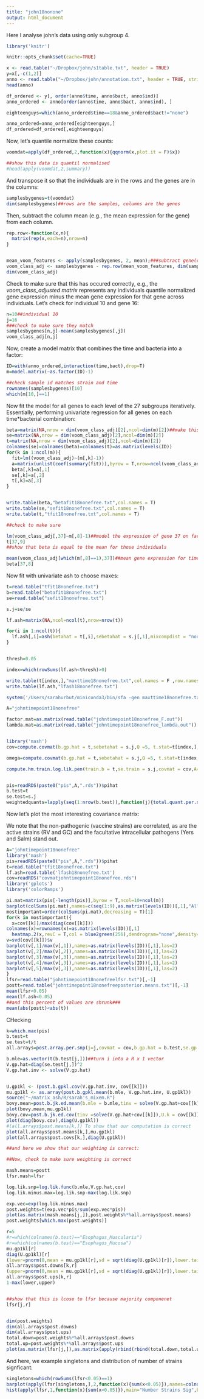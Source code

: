 ```yaml
---
title: "john18nonone"
output: html_document
---
```




Here I analyse john's data using only subgroup 4.
```r
library('knitr')

knitr::opts_chunk$set(cache=TRUE)
```



```r
x <- read.table("~/Dropbox/john/s1table.txt", header = TRUE)
y=x[,-c(1,2)]
anno <- read.table("~/Dropbox/john/annotation.txt", header = TRUE, stringsAsFactors = FALSE)
head(anno)

df_ordered <- y[, order(anno$time, anno$bact, anno$ind)]
anno_ordered <- anno[order(anno$time, anno$bact, anno$ind), ]

eighteenguys=which(anno_ordered$time==18&anno_ordered$bact!="none")

anno_ordered=anno_ordered[eighteenguys,]
df_ordered=df_ordered[,eighteenguys]
```
Now, let's quantile normalize these counts:

```r


voomdat=apply(df_ordered,2,function(x){qqnorm(x,plot.it = F)$x})

##show this data is quantil normalised
#head(apply(voomdat,2,summary))
```
And transpose it so that the individuals are in the rows and the genes are in the columns:

```r
samplesbygenes=t(voomdat)
dim(samplesbygenes)##rows are the samples, columns are the genes
````

Then, subtract the column mean (e.g., the mean expression for the gene) from each column.
```r
rep.row<-function(x,n){
  matrix(rep(x,each=n),nrow=n)
}


mean_voom_features <- apply(samplesbygenes, 2, mean);###subtract gene(column) means
voom_class_adj <- samplesbygenes - rep.row(mean_voom_features, dim(samplesbygenes)[1])##subtract the mean expression across genes for the gene
dim(voom_class_adj)
```

Check to make sure that this has occured correctly, e.g., the *voom_class_adjusted matrix* represents any individuals quantile normalized gene expression minus the mean gene expression for that gene across individuals. Let's check for individual 10 and gene 16:

```r
n=10##individual 10
j=16
###check to make sure they match
samplesbygenes[n,j]-mean(samplesbygenes[,j])
voom_class_adj[n,j]
```

Now, create a model matrix that combines the time and bacteria into a factor:

```r
ID=with(anno_ordered,interaction(time,bact),drop=T)
m=model.matrix(~as.factor(ID)-1)

##check sample id matches strain and time
rownames(samplesbygenes)[10]
which(m[10,]==1)

````


Now fit the model for all genes to each level of the 27 subgroups iteratively. Essentially, performing univariate regression for all genes on each time*bacterial combination:

```r
beta=matrix(NA,nrow = dim(voom_class_adj)[2],ncol=dim(m)[2])##make this the J genes by k subgroup betas
se=matrix(NA,nrow = dim(voom_class_adj)[2],ncol=dim(m)[2])
t=matrix(NA,nrow = dim(voom_class_adj)[2],ncol=dim(m)[2])
colnames(se)=colnames(beta)=colnames(t)=as.matrix(levels(ID))
for(k in 1:ncol(m)){
  fit=lm((voom_class_adj)~(m[,k]-1))
  a=matrix(unlist(coef(summary(fit))),byrow = T,nrow=ncol(voom_class_adj))
  beta[,k]=a[,1]
  se[,k]=a[,2]
  t[,k]=a[,3]
}


write.table(beta,"betafit18nonefree.txt",col.names = T)
write.table(se,"sefit18nonefree.txt",col.names = T)
write.table(t,"tfit18nonefree.txt",col.names = T)

##check to make sure

lm(voom_class_adj[,37]~m[,8]-1)##model the expression of gene 37 on factor 9
t[37,9]
##show that beta is equal to the mean for those individuals

mean(voom_class_adj[which(m[,8]==1),37])##mean gene expression for time point 18 individuals at gene 37
beta[37,8]
```

Now fit with univariate ash to choose maxes:

```r
t=read.table("tfit18nonefree.txt")
b=read.table("betafit18nonefree.txt")
se=read.table("sefit18nonefree.txt")

s.j=se/se

lf.ash=matrix(NA,ncol=ncol(t),nrow=nrow(t))

for(i in 1:ncol(t)){
  lf.ash[,i]=ash(betahat = t[,i],sebetahat = s.j[,1],mixcompdist = "normal")$lfsr
}


thresh=0.05

index=which(rowSums(lf.ash<thresh)>0)

write.table(t[index,],"maxttime18nonefree.txt",col.names = F ,row.names = F)
write.table(lf.ash,"lfash18nonefree.txt")

system('/Users/sarahurbut/miniconda3/bin/sfa -gen maxttime18nonefree.txt -g 8207 -k 5 -n 8 i -o johntimepoint18nonefree')

A="johntimepoint18nonefree"

factor.mat=as.matrix(read.table("johntimepoint18nonefree_F.out"))
lambda.mat=as.matrix(read.table("johntimepoint18nonefree_lambda.out"))


library('mash')
cov=compute.covmat(b.gp.hat = t,sebetahat = s.j,Q =5, t.stat=t[index,],lambda.mat=lambda.mat,P=3,A=A, factor.mat = factor.mat,bma = TRUE,zero=TRUE,power=1)$covmat

omega=compute.covmat(b.gp.hat = t,sebetahat = s.j,Q =5, t.stat=t[index,],lambda.mat=lambda.mat,P=3,A=A, factor.mat = factor.mat,bma = TRUE,zero=TRUE,power=1)$omega

compute.hm.train.log.lik.pen(train.b = t,se.train = s.j,covmat = cov,A=A,pen=1)


pis=readRDS(paste0("pis",A,".rds"))$pihat
b.test=t
se.test=s.j
weightedquants=lapply(seq(1:nrow(b.test)),function(j){total.quant.per.snp(j,cov,b.gp.hat=b.test,se.gp.hat = se.test,pis,A=A,checkpoint = FALSE)})
```

Now let's plot the most interesting covariance matrix:

We note that the non-pathogenic (vaccine strains) are correlated, as are the active strains (RV and GC) and the facultative intracellular pathogens (Yers and Salm) stand out.


```r
A="johntimepoint18nonefree"
library('mash')
pis=readRDS(paste0("pis",A,".rds"))$pihat
t=read.table("tfit18nonefree.txt")
lf.ash=read.table('lfash18nonefree.txt')
cov=readRDS("covmatjohntimepoint18nonefree.rds")
library('gplots')
library('colorRamps')

pi.mat=matrix(pis[-length(pis)],byrow = T,ncol=10+ncol(m))
barplot(colSums(pi.mat),names=c(seq(1:9),as.matrix(levels(ID))[,1],"All"),las=2)
mostimportant=order(colSums(pi.mat),decreasing = T)[1]
for(k in mostimportant){
  x=cov[[k]]/max(diag(cov[[k]]))
colnames(x)=rownames(x)=as.matrix(levels(ID))[,1]
  heatmap.2(x,revC = T,col = blue2green(256),dendrogram="none",density="none",trace="none")
v=svd(cov[[k]])$v
barplot(v[,1]/max(v[,1]),names=as.matrix(levels(ID))[,1],las=2)
barplot(v[,2]/max(v[,2]),names=as.matrix(levels(ID))[,1],las=2)
barplot(v[,3]/max(v[,3]),names=as.matrix(levels(ID))[,1],las=2)
barplot(v[,4]/max(v[,3]),names=as.matrix(levels(ID))[,1],las=2)
barplot(v[,5]/max(v[,3]),names=as.matrix(levels(ID))[,1],las=2)
}
lfsr=read.table("johntimepoint18nonefreelfsr.txt")[,-1]
postt=read.table("johntimepoint18nonefreeposterior.means.txt")[,-1]
mean(lfsr<0.05)
mean(lf.ash<0.05)
##and this percent of values are shrunk###
mean(abs(postt)<abs(t))
```

CHecking

```r
k=which.max(pis)
b.test=t
se.test=t/t
all.arrays=post.array.per.snp(j=j,covmat = cov,b.gp.hat = b.test,se.gp.hat = se.test)

b.mle=as.vector(t(b.test[j,]))##turn i into a R x 1 vector
V.gp.hat=diag(se.test[j,])^2
V.gp.hat.inv <- solve(V.gp.hat)


U.gp1kl <- (post.b.gpkl.cov(V.gp.hat.inv, cov[[k]]))
mu.gp1kl <- as.array(post.b.gpkl.mean(b.mle, V.gp.hat.inv, U.gp1kl))
source("~/matrix_ash/R/sarah's_mixem.R")
bovy.mean=post.b.jk.ed.mean(b.mle = b.mle,tinv = solve(V.gp.hat+cov[[k]]),U.k = cov[[k]])
plot(bovy.mean,mu.gp1kl)
bovy.cov=post.b.jk.ed.cov(tinv =solve(V.gp.hat+cov[[k]]),U.k = cov[[k]] )
plot(diag(bovy.cov),diag(U.gp1kl))
#(all.arrays$post.means[k,]) To show that our computation is correct
plot(all.arrays$post.means[k,],mu.gp1kl)
plot(all.arrays$post.covs[k,],diag(U.gp1kl))

##and here we show that our weighting is correct:

##Now, check to make sure weighting is correct

mash.means=postt
lfsr.mash=lfsr

log.lik.snp=log.lik.func(b.mle,V.gp.hat,cov)
log.lik.minus.max=log.lik.snp-max(log.lik.snp)

exp.vec=exp(log.lik.minus.max)
post.weights=t(exp.vec*pis/sum(exp.vec*pis))
plot(as.matrix(mash.means[j,]),post.weights%*%all.arrays$post.means)
post.weights[which.max(post.weights)]

r=5
#r=which(colnames(b.test)=="Esophagus_Muscularis")
#r=which(colnames(b.test)=="Esophagus_Mucosa")
mu.gp1kl[r]
diag(U.gp1kl)[r]
(lower=pnorm(0,mean = mu.gp1kl[r],sd = sqrt(diag(U.gp1kl)[r]),lower.tail = T))
all.arrays$post.downs[k,r]
(upper=pnorm(0,mean = mu.gp1kl[r],sd = sqrt(diag(U.gp1kl)[r]),lower.tail = F))
all.arrays$post.ups[k,r]
1-max(lower,upper)


##show that this is lcose to lfsr because majority componenet
lfsr[j,r]


dim(post.weights)
dim(all.arrays$post.downs)
dim(all.arrays$post.ups)
total.down=post.weights%*%all.arrays$post.downs
total.up=post.weights%*%all.arrays$post.ups
plot(as.matrix(lfsr[j,]),as.matrix(apply(rbind(rbind(total.down,total.up)),2,function(x){1-max(x)})))

```

And here, we example singletons and distribution of number of strains signficant:
```r

singletons=which(rowSums(lfsr<0.05)==1)
barplot(apply(lfsr[singletons,],2,function(x){sum(x<0.05)}),names=colnames(t),las=2,main="Number of Singletons")
hist(apply(lfsr,1,function(x){sum(x<0.05)}),main="Number Strains Sig",breaks=seq(-0.5,9.5,by=1),las=3,xlab="Numeber of Strain < Thresh")

```


